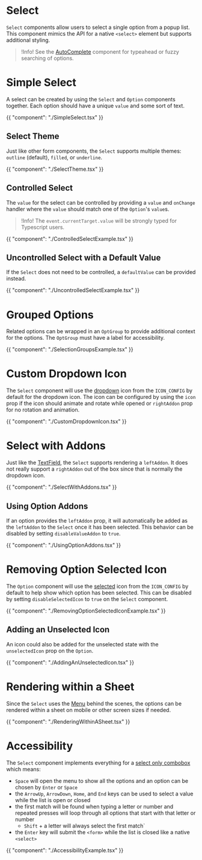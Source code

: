# Select

`Select` components allow users to select a single option from a popup list.
This component mimics the API for a native `<select>` element but supports
additional styling.

> !Info! See the [AutoComplete](/components/autocomplete) component for
> typeahead or fuzzy searching of options.

# Simple Select

A select can be created by using the `Select` and `Option` components together.
Each option should have a unique `value` and some sort of text.

{{ "component": "./SimpleSelect.tsx" }}

## Select Theme

Just like other form components, the `Select` supports multiple themes:
`outline` (default), `filled`, or `underline`.

{{ "component": "./SelectTheme.tsx" }}

## Controlled Select

The `value` for the select can be controlled by providing a `value` and
`onChange` handler where the `value` should match one of the `Option`'s `value`s.

> !Info! The `event.currentTarget.value` will be strongly typed for Typescript users.

{{ "component": "./ControlledSelectExample.tsx" }}

## Uncontrolled Select with a Default Value

If the `Select` does not need to be controlled, a `defaultValue` can be provided
instead.

{{ "component": "./UncontrolledSelectExample.tsx" }}

# Grouped Options

Related options can be wrapped in an `OptGroup` to provide additional context
for the options. The `OptGroup` must have a label for accessibility.

{{ "component": "./SelectionGroupsExample.tsx" }}

# Custom Dropdown Icon

The `Select` component will use the
[dropdown](/customization/icon-config#dropdown) icon from the `ICON_CONFIG` by
default for the dropdown icon. The icon can be configured by using the `icon`
prop if the icon should animate and rotate while opened or `rightAddon` prop
for no rotation and animation.

{{ "component": "./CustomDropdownIcon.tsx" }}

# Select with Addons

Just like the [TextField](/components/text-field), the `Select` supports
rendering a `leftAddon`. It does not really support a `rightAddon` out of the
box since that is normally the dropdown icon.

{{ "component": "./SelectWithAddons.tsx" }}

## Using Option Addons

If an option provides the `leftAddon` prop, it will automatically be added as
the `leftAddon` to the `Select` once it has been selected. This behavior can be
disabled by setting `disableValueAddon` to `true`.

{{ "component": "./UsingOptionAddons.tsx" }}

# Removing Option Selected Icon

The `Option` component will use the
[selected](/customization/icon-config#selected) icon from the `ICON_CONFIG` by
default to help show which option has been selected. This can be disabled by
setting `disableSelectedIcon` to `true` on the `Select` component.

{{ "component": "./RemovingOptionSelectedIconExample.tsx" }}

## Adding an Unselected Icon

An icon could also be added for the unselected state with the `unselectedIcon`
prop on the `Option`.

{{ "component": "./AddingAnUnselectedIcon.tsx" }}

# Rendering within a Sheet

Since the `Select` uses the [Menu](/components/menu) behind the scenes, the
options can be rendered within a sheet on mobile or other screen sizes if
needed.

{{ "component": "./RenderingWithinASheet.tsx" }}

# Accessibility

The `Select` component implements everything for a [select only combobox](https://www.w3.org/WAI/ARIA/apg/patterns/combobox/)
which means:

- `Space` will open the menu to show all the options and an option can be chosen
  by `Enter` or `Space`
- the `ArrowUp`, `ArrowDown`, `Home`, and `End` keys can be used to select a
  value while the list is open or closed
- the first match will be found when typing a letter or number and repeated
  presses will loop through all options that start with that letter or number
  - `Shift` + a letter will always select the first match`
- the `Enter` key will submit the `<form>` while the list is closed like a
  native `<select>`

{{ "component": "./AccessibilityExample.tsx" }}
